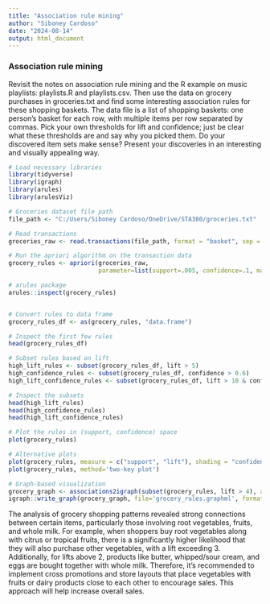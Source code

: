 ---
title: "Association rule mining"
author: "Siboney Cardoso"
date: "2024-08-14"
output: html_document
---

### Association rule mining

Revisit the notes on association rule mining and the R example on music playlists: playlists.R and playlists.csv. Then use the data on grocery purchases in groceries.txt and find some interesting association rules for these shopping baskets. The data file is a list of shopping baskets: one person's basket for each row, with multiple items per row separated by commas. Pick your own thresholds for lift and confidence; just be clear what these thresholds are and say why you picked them. Do your discovered item sets make sense? Present your discoveries in an interesting and visually appealing way.

```{r}

# Load necessary libraries
library(tidyverse)
library(igraph)
library(arules)
library(arulesViz)

# Groceries dataset file path
file_path <- "C:/Users/Siboney Cardoso/OneDrive/STA380/groceries.txt"

# Read transactions
groceries_raw <- read.transactions(file_path, format = "basket", sep = ",")

# Run the apriori algorithm on the transaction data
grocery_rules <- apriori(groceries_raw, 
                         parameter=list(support=.005, confidence=.1, maxlen=4))

# arules package
arules::inspect(grocery_rules)


# Convert rules to data frame
grocery_rules_df <- as(grocery_rules, "data.frame")

# Inspect the first few rules
head(grocery_rules_df)

# Subset rules based on lift
high_lift_rules <- subset(grocery_rules_df, lift > 5)
high_confidence_rules <- subset(grocery_rules_df, confidence > 0.6)
high_lift_confidence_rules <- subset(grocery_rules_df, lift > 10 & confidence > 0.5)

# Inspect the subsets
head(high_lift_rules)
head(high_confidence_rules)
head(high_lift_confidence_rules)

# Plot the rules in (support, confidence) space
plot(grocery_rules)

# Alternative plots
plot(grocery_rules, measure = c("support", "lift"), shading = "confidence")
plot(grocery_rules, method='two-key plot')

# Graph-based visualization
grocery_graph <- associations2igraph(subset(grocery_rules, lift > 4), associationsAsNodes = FALSE)
igraph::write_graph(grocery_graph, file='grocery_rules.graphml', format = "graphml")
```

The analysis of grocery shopping patterns revealed strong connections between certain items, particularly those involving root vegetables, fruits, and whole milk. For example, when shoppers buy root vegetables along with citrus or tropical fruits, there is a significantly higher likelihood that they will also purchase other vegetables, with a lift exceeding 3. Additionally, for lifts above 2, products like butter, whipped/sour cream, and eggs are bought together with whole milk. Therefore, it's recommended to implement cross promotions and store layouts that place vegetables with fruits or dairy products close to each other to encourage sales. This approach will help increase overall sales.

